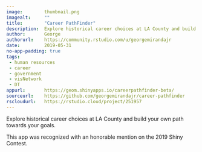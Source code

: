 ```yaml
---
image:        thumbnail.png
imagealt:     ""
title:        "Career PathFinder"
description:  Explore historical career choices at LA County and build your own path towards your goals.
author:       George
authorurl:    https://community.rstudio.com/u/georgemirandajr
date:         2019-05-31
no-app-padding: true
tags:         
 - human resources
 - career
 - government
 - visNetwork
 - DT
appurl:       https://geom.shinyapps.io/careerpathfinder-beta/
sourceurl:    https://github.com/georgemirandajr/career-pathfinder
rscloudurl:   https://rstudio.cloud/project/251957
---
```


Explore historical career choices at LA County and build your own path towards your goals.
  
This app was recognized with an honorable mention on the 2019 Shiny Contest.